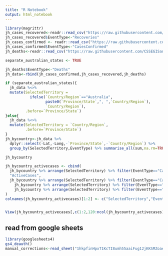```yaml
---
title: "R Notebook"
output: html_notebook
---
```


```r
library(magrittr)
jh_cases_recovered<-readr::read_csv("https://raw.githubusercontent.com/CSSEGISandData/COVID-19/master/csse_covid_19_data/csse_covid_19_time_series/time_series_covid19_recovered_global.csv")
jh_cases_recovered$EventType<-"Recoveries"
jh_cases_confirmed <- readr::read_csv("https://raw.githubusercontent.com/CSSEGISandData/COVID-19/master/csse_covid_19_data/csse_covid_19_time_series/time_series_covid19_confirmed_global.csv")
jh_cases_confirmed$EventType<-"CasesConfirmed"
jh_deaths<-readr::read_csv("https://raw.githubusercontent.com/CSSEGISandData/COVID-19/master/csse_covid_19_data/csse_covid_19_time_series/time_series_covid19_deaths_global.csv")

separate_australian_states <- TRUE

jh_deaths$EventType<-"Deaths"
jh_data<-rbind(jh_cases_confirmed,jh_cases_recovered,jh_deaths)

if (separate_australian_states){
  jh_data %<>% 
  mutate(SelectedTerritory = 
           ifelse(`Country/Region`=="Australia",
                  paste0(`Province/State`,", ",`Country/Region`),
                  `Country/Region`),
         .before=`Province/State`)
}else{
  jh_data %<>% 
  mutate(SelectedTerritory = `Country/Region`,
         .before=`Province/State`)
}
jh_bycountry<-jh_data %>% 
  dplyr::select(-Lat,-Long,-`Province/State`,-`Country/Region`) %>% 
  group_by(SelectedTerritory,EventType) %>% summarise_all(sum,na.rm=TRUE)

jh_bycountry

```



```r
jh_bycountry_activecases <- cbind(
  jh_bycountry %>% arrange(SelectedTerritory) %>% filter(EventType=="CasesConfirmed") %>% .$SelectedTerritory,
  "ActiveCases",
  jh_bycountry %>% arrange(SelectedTerritory) %>% filter(EventType=="CasesConfirmed") %>% .[,3:ncol(.)] - 
    jh_bycountry %>% arrange(SelectedTerritory) %>% filter(EventType=="Deaths") %>% .[,3:ncol(.)] -
    jh_bycountry %>% arrange(SelectedTerritory) %>% filter(EventType=="Recoveries") %>% .[,3:ncol(.)]
)
colnames(jh_bycountry_activecases)[1:2] <- c("SelectedTerritory","EventType")


View(jh_bycountry_activecases[,c(1:2,120:ncol(jh_bycountry_activecases))])

```

## read from google sheets

```r
library(googlesheets4)
gs4_deauth()
manual_corrections<-read_sheet("1hkpfinHpxT1KcTI8umh55aaiFug12jKKSMZoae4ttlA")

```

